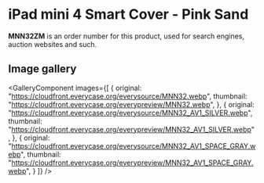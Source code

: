 
# iPad mini 4 Smart Cover - Pink Sand

<Callout type='info' emoji='👉🏻'>**MNN32ZM** is an order number for this product, used for search engines, auction websites and such.</Callout>

## Image gallery

<GalleryComponent
    images={[
      {
        original: "https://cloudfront.everycase.org/everysource/MNN32.webp",
        thumbnail: "https://cloudfront.everycase.org/everypreview/MNN32.webp",
      },
      {
        original: "https://cloudfront.everycase.org/everysource/MNN32_AV1_SILVER.webp",
        thumbnail: "https://cloudfront.everycase.org/everypreview/MNN32_AV1_SILVER.webp",
      },
      {
        original: "https://cloudfront.everycase.org/everysource/MNN32_AV1_SPACE_GRAY.webp",
        thumbnail: "https://cloudfront.everycase.org/everypreview/MNN32_AV1_SPACE_GRAY.webp",
      }
    ]}
  />
